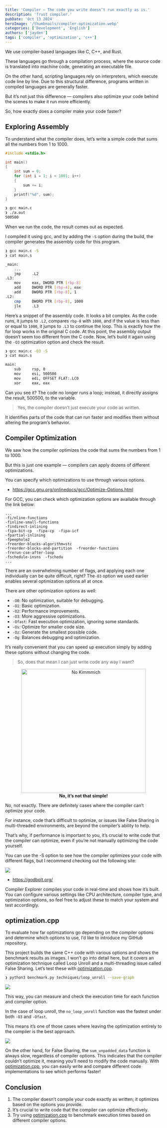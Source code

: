 ```yaml
---
title: 'Compiler — The code you write doesn’t run exactly as is.'
description: 'Trust compiler.'
pubDate: 'Oct 13 2024'
heroImage: '/thumbnails/compiler-optimization.webp'
categories: ['Development', 'English']
authors: ['jayden']
tags: ['compiler', 'optimization', 'c++']
---
```



We use compiler-based languages like C, C++, and Rust.

These languages go through a compilation process, where the source code is translated into machine code, generating an executable file.

On the other hand, scripting languages rely on interpreters, which execute code line by line. Due to this structural difference, programs written in compiled languages are generally faster.

But it’s not just this difference — compilers also optimize your code behind the scenes to make it run more efficiently.

So, how exactly does a compiler make your code faster?

## Exploring Assembly

To understand what the compiler does, let’s write a simple code
that sums all the numbers from 1 to 1000.

```c
#include <stdio.h>

int main()
{
    int sum = 0;
    for (int i = 1; i < 1001; i++)
    {
        sum += i;
    }
    printf("%d", sum);
}
```

```bash
❯ gcc main.c
❯ ./a.out
500500
```

When we run the code, the result comes out as expected.

I compiled it using gcc, and by adding the `-S` option during the build, the compiler generates the assembly code for this program.

```bash
❯ gcc main.c -S
❯ cat main.s
```

```bash
_main:
    ...
    jmp     .L2
.L3:
    mov     eax, DWORD PTR [rbp-8]
    add     DWORD PTR [rbp-4], eax
    add     DWORD PTR [rbp-8], 1
.L2:
    cmp     DWORD PTR [rbp-8], 1000
    jle     .L3
```

Here’s a snippet of the assembly code. It looks a bit complex.
As the code runs, it jumps to `.L2`, compares `rbp-8` with `1000`, and if the value is less than or equal to `1000`, it jumps to `.L3` to continue the loop.
This is exactly how the for loop works in the original C code.
At this point, the assembly output doesn’t seem too different from the C code.
Now, let’s build it again using the `-O3` optimization option and check the result.

```bash
❯ gcc main.c -O3 -S
❯ cat main.s
```

```bash
main:
    sub     rsp, 8
    mov     esi, 500500
    mov     edi, OFFSET FLAT:.LC0
    xor     eax, eax
```

Can you see it? The code no longer runs a loop; instead, it directly assigns the result, 500500, to the variable.

> Yes, the compiler doesn’t just execute your code as written.

It identifies parts of the code that can run faster and modifies them without altering the program’s behavior.

## Compiler Optimization

We saw how the compiler optimizes the code that sums the numbers from 1 to 1000.

But this is just one example — compilers can apply dozens of different optimizations.

You can specify which optimizations to use through various options.

- https://gcc.gnu.org/onlinedocs/gcc/Optimize-Options.html

For GCC, you can check which optimization options are available through the link below:

```text
...
-fi/nline-functions
-finline-small-functions
-findirect-inlining
-fipa-bit-cp  -fipa-cp  -fipa-icf
-fpartial-inlining
-fpeephole2
-freorder-blocks-algorithm=stc
-freorder-blocks-and-partition  -freorder-functions
-frerun-cse-after-loop
-fschedule-insns  -fschedu
...
```

There are an overwhelming number of flags, and applying each one individually can be quite difficult, right?
The`-O3` option we used earlier enables several optimization options all at once.

There are other optimization options as well:

- `-O0`: No optimization, suitable for debugging.
- `-O1`: Basic optimization.
- `-O2`: Performance improvements.
- `-O3`: More aggressive optimizations.
- `-Ofast`: Fast execution optimization, ignoring some standards.
- `-Os`: Optimize for smaller code size.
- `-Oz`: Generate the smallest possible code.
- `-Og`: Balances debugging and optimization.

It’s really convenient that you can speed up execution simply by adding these options without changing the code.

> So, does that mean I can just write code any way I want?

<p align="center">
    <img src="/assets/no-kimmich.gif" alt="No Kimmmich" width="400"/>
    <br/>
    <b>No, it’s not that simple!</b>
</p>

No, not exactly. There are definitely cases where the compiler can’t optimize your code.

For instance, code that’s difficult to optimize, or issues like False Sharing in multi-threaded environments, are beyond the compiler’s ability to help.

That’s why, if performance is important to you, it’s crucial to write code that the compiler can optimize, even if you’re not manually optimizing the code yourself.

You can use the -S option to see how the compiler optimizes your code with different flags, but I recommend checking out the following site:

![](/assets/gotbolt.webp)

* https://godbolt.org/

Compiler Explorer compiles your code in real-time and shows how it’s built.
You can configure various settings like CPU architecture, compiler type, and optimization options, so feel free to adjust these to match your system and test accordingly.

## optimization.cpp

To evaluate how far optimizations go depending on the compiler options and determine which options to use, I’d like to introduce my GitHub repository.

<Bookmark url="https://github.com/BayernMuller/optimization.cpp" />

This project builds the same C++ code with various options and shows the benchmark results as images.
I won’t go into detail here, but it covers an optimization technique called Loop Unroll and a multi-threading issue called False Sharing. Let’s test these with [optimization.cpp](https://github.com/BayernMuller/optimization.cpp).

```bash
❯ python3 benchmark.py techniques/loop_unroll --save-graph
```

![](/assets/loop-unroll-benchmark.webp)

This way, you can measure and check the execution time for each function and compiler option.

In the case of loop unroll, the `no_loop_unroll` function was the fastest under both `-O3` and `-Ofast`.

This means it’s one of those cases where leaving the optimization entirely to the compiler is the best approach.

![](/assets/false-sharing-benchmark.webp)

On the other hand, for False Sharing, the `sum_unpadded_data` function is always slow, regardless of compiler options.
This indicates that the compiler couldn’t optimize it, meaning you’ll need to modify the code manually.
With [optimization.cpp](https://github.com/BayernMuller/optimization.cpp), you can easily write and compare different code implementations to see which performs faster!

## Conclusion

1. The compiler doesn’t compile your code exactly as written; it optimizes based on the options you provide.
2. It’s crucial to write code that the compiler can optimize effectively.
3. Try using [optimization.cpp](https://github.com/BayernMuller/optimization.cpp) to benchmark execution times based on different compiler options.
